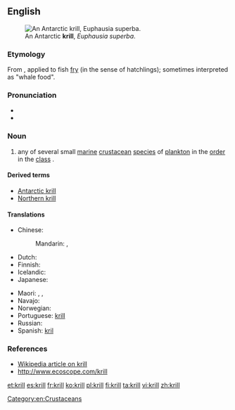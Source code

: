 ==English==
[[File:Antarctic_krill_(Euphausia_superba).jpg|thumb|An Antarctic '''krill''', ''Euphausia superba''.]]

===Etymology===
From {{etyl|nl}} {{term|kriel|lang=nl||puny/tiny}}, applied to fish [[fry]] (in the sense of hatchlings); sometimes interpreted as "whale food".

===Pronunciation===
* {{IPA|/kɹɪl/}}
* {{rhymes|ɪl}}

===Noun===
{{en-noun|pl=krill}}

# any of several small [[marine]] [[crustacean]] [[species]] of [[plankton]] in the [[order]] ''{{taxlink|Euphausiacea|order}}'' in the [[class]] {{l|mul|Malacostraca}}.

====Derived terms====
* [[Antarctic krill]]
* [[Northern krill]]

====Translations====
{{trans-top|small marine crustacean}}
* Chinese:
*: Mandarin: {{t-|cmn|磷蝦|sc=Hani}}, {{t-|cmn|磷虾|tr=línxiā|sc=Hani}}
* Dutch: {{t-|nl|krill}}
* Finnish: {{t+|fi|krilli}}
* Icelandic: {{t-|is|ljósáta}}
* Japanese: {{t-|ja|オキアミ|tr=okiami|sc=Jpan}}
{{trans-mid}}
* Maori: {{t|mi|kōura rangi}}, {{t|mi|kōurariki }}, {{t|mi|uraura}}
* Navajo: {{tø|nv|táłtłʼááh chʼoshchilí}}
* Norwegian: {{t-|no|krill}}
* Portuguese: [[krill]] {{m}}
* Russian: {{t+|ru|криль|m|tr=kril'}}
* Spanish: [[kril]] {{m}}
{{trans-bottom}}

===References===
* [[w:Euphausia superba|Wikipedia article on krill]]
* [http://www.ecoscope.com/krill http://www.ecoscope.com/krill]

[[Category:en:Crustaceans]]

[[et:krill]]
[[es:krill]]
[[fr:krill]]
[[ko:krill]]
[[pl:krill]]
[[fi:krill]]
[[ta:krill]]
[[vi:krill]]
[[zh:krill]]